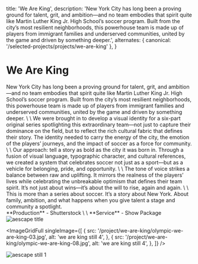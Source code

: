 
  title: 'We Are King',
  description:
    'New York City has long been a proving ground for talent, grit, and ambition—and no team embodies that spirit quite like Martin Luther King Jr. High School’s soccer program. Built from the city’s most resilient neighborhoods, this powerhouse team is made up of players from immigrant families and underserved communities, united by the game and driven by something deeper.',
  alternates: { canonical: '/selected-projects/projects/we-are-king' },
}

# We Are King

<section className="grid md:grid-cols-2 gap-8 my-8">
  <div className="bg-[rgba(255,255,255,0.05)]">
New York City has long been a proving ground for talent, grit, and ambition—and no team embodies that spirit quite like Martin Luther King Jr. High School’s soccer program. Built from the city’s most resilient neighborhoods, this powerhouse team is made up of players from immigrant families and underserved communities, united by the game and driven by something deeper.
\
\
We were brought in to develop a visual identity for a six-part original series spotlighting this extraordinary team—not just to capture their dominance on the field, but to reflect the rich cultural fabric that defines their story. The identity needed to carry the energy of the city, the emotion of the players’ journeys, and the impact of soccer as a force for community.
\
\
Our approach: tell a story as bold as the city it was born in. Through a fusion of visual language, typographic character, and cultural references, we created a system that celebrates soccer not just as a sport—but as a vehicle for belonging, pride, and opportunity.
\
\
The tone of voice strikes a balance between raw and uplifting. It mirrors the realness of the players’ lives while celebrating the unbreakable optimism that defines their team spirit. It’s not just about wins—it’s about the will to rise, again and again.
\
\
This is more than a series about soccer. It’s a story about New York. About family, ambition, and what happens when you give talent a stage and community a spotlight.

  </div>
  
<div>
  <div className="bg-[rgba(255,255,255,0.05)]">
    **Production**
    - Shutterstock
    \
    \
    **Service**
- Show Package

</div>
</div>
</section>

<div className="w-full">
  <Image
    src="/project/we-are-king/we-are-king-olympic.avif"
    alt="aescape title"
    width={1200}
    height={800}
    className="h-auto w-full object-cover"
  />
</div>
<GoogleDriveEmbed fileId="1C9FS8a4XT6uqBA14XTUOBHQbdJ3M37RT" />
<GoogleDriveEmbed fileId="1jiSKjqgN7La_HCK0MX16cEsk4aSlAZTl" />
<ImageGrid
  images={[
    {
      src: '/project/we-are-king/olympic-we-are-king-06.jpg',
      alt: 'we are king still 3',
    },
    {
      src: '/project/we-are-king/olympic-we-are-king-02.jpg',
      alt: 'we are king still 2',
    },
    { src: '/project/we-are-king/we-are-king-l3.gif', alt: 'we are king still 4' },
  ]}
/>

<ImageGridFull
  singleImage={[
    {
      src: '/project/we-are-king/olympic-we-are-king-03.jpg',
      alt: 'we are king still 4',
    },
    {
      src: '/project/we-are-king/olympic-we-are-king-08.jpg',
      alt: 'we are king still 4',
    },
  ]}
/>

<div className="w-full">
  <Image
    src="/project/we-are-king/olympic-we-are-king-04.jpg"
    alt="aescape still 1"
    width={1200}
    height={800}
    className="h-auto w-full object-cover"
  />
</div>
